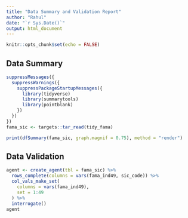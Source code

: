 ```yaml
---
title: "Data Summary and Validation Report"
author: "Rahul"
date: "`r Sys.Date()`"
output: html_document
---
```


```r
knitr::opts_chunk$set(echo = FALSE)
```

## Data Summary

```r
suppressMessages({
  suppressWarnings({
    suppressPackageStartupMessages({
      library(tidyverse)
      library(summarytools)
      library(pointblank)
    })
  })
})
fama_sic <- targets::tar_read(tidy_fama)
```


```r
print(dfSummary(fama_sic, graph.magnif = 0.75), method = "render")
```


## Data Validation

```r
agent <- create_agent(tbl = fama_sic) %>%
  rows_complete(columns = vars(fama_ind49, sic_code)) %>%
  col_vals_make_set(
    columns = vars(fama_ind49), 
    set = 1:49
  ) %>%
  interrogate()
agent
```


